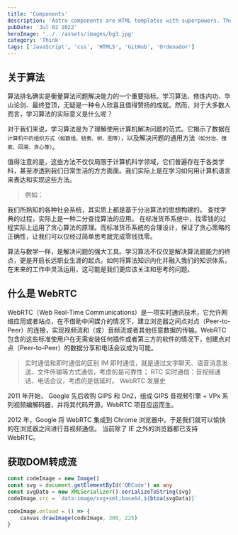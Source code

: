 ```yaml
---
title: 'Components'
description: 'Astro components are HTML templates with superpowers. They are a superset of HTML, with support for including components and JavaScript expressions.'
pubDate: 'Jul 02 2022'
heroImage: '../../assets/images/bg3.jpg'
category: 'Think'
tags: ['JavaScript', 'css', 'HTML5', 'GitHub', 'Ordenador']
---
```


## 关于算法

算法排名确实是衡量算法问题解决能力的一个重要指标。学习算法、修炼内功、华山论剑、最终登顶，无疑是一种令人欣喜且值得赞扬的成就。然而，对于大多数人而言，学习算法的实际意义是什么呢？

对于我们来说，学习算法是为了理解使用计算机解决问题的范式。它揭示了数据在`计算机中的组织方式（如数组、链表、树、图等）`，以及解决问题的通用方法`（如分治、搜索、回溯、贪心等）`。

值得注意的是，这些方法不仅仅局限于计算机科学领域，它们普遍存在于各类学科，甚至渗透到我们日常生活的方方面面。我们实际上是在学习如何用计算机语言来表达和实现这些方法。

> 例如：

我们所熟知的各种社会系统，其实质上都是基于分治算法的思想构建的。
查找字典的过程，实际上是一种二分查找算法的应用。
在标准货币系统中，找零钱的过程实际上运用了贪心算法的原理。而标准货币系统的合理设计，保证了贪心策略的正确性，让我们可以仅经过简单思考就完成零钱找零。

算法与数学一样，是解决问题的强大工具。学习算法不仅仅是解决算法题能力的终点，更是开启长远职业生涯的起点。如何将算法知识内化并融入我们的知识体系，在未来的工作中灵活运用，这可能是我们更应该关注和思考的问题。

## 什么是 WebRTC

WebRTC（Web Real-Time Communications）是一项实时通讯技术，它允许网络应用或者站点，在不借助中间媒介的情况下，建立浏览器之间点对点（Peer-to-Peer）的连接，实现视频流和（或）音频流或者其他任意数据的传输。WebRTC 包含的这些标准使用户在无需安装任何插件或者第三方的软件的情况下，创建点对点（Peer-to-Peer）的数据分享和电话会议成为可能。

> 实时通信和即时通信的区别
> IM 即时通信，就是通过文字聊天、语音消息发送、文件传输等方式通信，考虑的是可靠性；
> RTC 实时通信：音视频通话、电话会议，考虑的是低延时。
> WebRTC 发展史

2011 年开始， Google 先后收购 GIPS 和 On2，组成 GIPS 音视频引擎 + VPx 系列视频编解码器，并将其代码开源，WebRTC 项目应运而生。

2012 年，Google 将 WebRTC 集成到 Chrome 浏览器中。于是我们就可以愉快的在浏览器之间进行音视频通信。
当前除了 IE 之外的浏览器都已支持 WebRTC。

## 获取DOM转成流

```ts
const codeImage = new Image()
const svg = document.getElementById('QRCode') as any
const svgData = new XMLSerializer().serializeToString(svg)
codeImage.src = `data:image/svg+xml;base64,${btoa(svgData)}`

codeImage.onload = () => {
	canvas.drawImage(codeImage, 300, 225)
}
```
